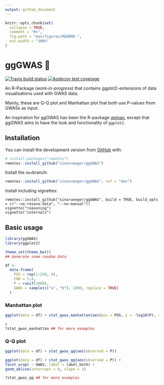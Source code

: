 ```yaml
---
output: github_document
---
```


<!-- README.md is generated from README.Rmd. Please edit that file -->

```r
knitr::opts_chunk$set(
  collapse = TRUE,
  comment = "#>",
  fig.path = "man/figures/README-",
  out.width = "100%"
)
```
# ggGWAS 🚧


<!-- badges: start -->
[![Travis build status](https://travis-ci.org/sinarueeger/ggGWAS.svg?branch=master)](https://travis-ci.org/sinarueeger/ggGWAS)
[![Aodecov test coverage](https://codecov.io/gh/sinarueeger/ggGWAS/branch/master/graph/badge.svg)](https://codecov.io/gh/sinarueeger/ggGWAS?branch=master)
<!-- badges: end -->


An R-Package (*work-in-progress*) that contains ggplot2-extensions of data visualisations used with GWAS data. 

Mainly, these are Q-Q plot and Manhattan plot that both use P-values from GWASs as input. 

An inspiration for ggGWAS has been the R-package [qqman](http://www.gettinggeneticsdone.com/2014/05/qqman-r-package-for-qq-and-manhattan-plots-for-gwas-results.html), except that ggGWAS aims to have the look and functionality of `ggplot2`.



## Installation

You can install the development version from [GitHub](https://github.com/) with:


```r
# install.packages("remotes")
remotes::install_github("sinarueeger/ggGWAS")
```

Install the `dev`branch:
```r
remotes::install_github("sinarueeger/ggGWAS", ref = "dev")
```


Install including vignettes: 
```
remotes::install_github("sinarueeger/ggGWAS", build = TRUE, build_opts = c("--no-resave-data", "--no-manual"))
vignette("reasoning")
vignette("internals")
```


## Basic usage

```r
library(ggGWAS)
library(ggplot2)

theme_set(theme_bw())
## Generate some random data

df <-
  data.frame(
    POS = rep(1:250, 4),
    CHR = 1:4,
    P = runif(1000),
    GWAS = sample(c("a", "b"), 1000, replace = TRUE)
  )

```



### Manhattan plot

```r
ggplot(data = df) + stat_gwas_manhattan(aes(pos = POS, y = -log10(P), chr = CHR))

c
?stat_gwas_manhattan ## for more examples
```

### Q-Q plot
```r
ggplot(data = df) + stat_gwas_qq(aes(observed = P))

ggplot(data = df) + stat_gwas_qq(aes(observed = P)) + 
facet_wrap( ~ GWAS, label = label_both) + 
geom_abline(intercept = 0, slope = 1)

?stat_gwas_qq ## for more examples
```
